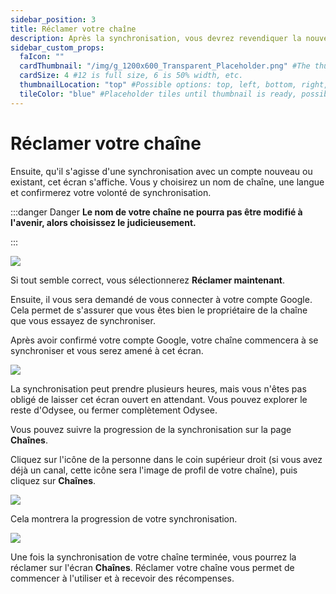 ---
sidebar_position: 3
title: Réclamer votre chaîne
description: Après la synchronisation, vous devrez revendiquer la nouvelle chaîne.
sidebar_custom_props:
  faIcon: ""
  cardThumbnail: "/img/g_1200x600_Transparent_Placeholder.png" #The thumbnail on the category card.
  cardSize: 4 #12 is full size, 6 is 50% width, etc.
  thumbnailLocation: "top" #Possible options: top, left, bottom, right, none
  tileColor: "blue" #Placeholder tiles until thumbnail is ready, possible options: blue, cream, darkpurple, lightpurple, mauve, orange, pink, none
---

# Réclamer votre chaîne

Ensuite, qu'il s'agisse d'une synchronisation avec un compte nouveau ou existant, cet écran s'affiche. Vous y choisirez un nom de chaîne, une langue et confirmerez votre volonté de synchronisation.

:::danger Danger
**Le nom de votre chaîne ne pourra pas être modifié à l'avenir, alors choisissez le judicieusement.**

:::

![](/img/fr/Reclamervotrechaine01.png)

Si tout semble correct, vous sélectionnerez **Réclamer maintenant**.

Ensuite, il vous sera demandé de vous connecter à votre compte Google. Cela permet de s'assurer que vous êtes bien le propriétaire de la chaîne que vous essayez de synchroniser.

Après avoir confirmé votre compte Google, votre chaîne commencera à se synchroniser et vous serez amené à cet écran.

![](/img/fr/Reclamervotrechaine02.png)

La synchronisation peut prendre plusieurs heures, mais vous n'êtes pas obligé de laisser cet écran ouvert en attendant. Vous pouvez explorer le reste d'Odysee, ou fermer complètement Odysee.

Vous pouvez suivre la progression de la synchronisation sur la page **Chaînes**.

Cliquez sur l'icône de la personne dans le coin supérieur droit (si vous avez déjà un canal, cette icône sera l'image de profil de votre chaîne), puis cliquez sur **Chaînes**.

![](/img/fr/Synchronisationcompteexistant01.png)

Cela montrera la progression de votre synchronisation.

![](/img/fr/Reclamervotrechaine03.png)

Une fois la synchronisation de votre chaîne terminée, vous pourrez la réclamer sur l'écran **Chaînes**. Réclamer votre chaîne vous permet de commencer à l'utiliser et à recevoir des récompenses.
